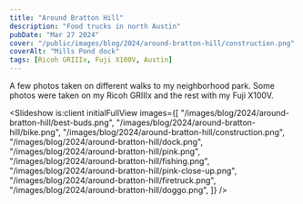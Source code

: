 ```yaml
---
title: "Around Bratton Hill"
description: "Food trucks in north Austin"
pubDate: "Mar 27 2024"
cover: "/public/images/blog/2024/around-bratton-hill/construction.png"
coverAlt: "Mills Pond dock"
tags: [Ricoh GRIIIx, Fuji X100V, Austin]
---
```



A few photos taken on different walks to my neighborhood park. Some photos were taken on my Ricoh GRIIIx and the rest with my Fuji X100V.

<Slideshow
  is:client
  initialFullView
  images={[
    "/images/blog/2024/around-bratton-hill/best-buds.png",
    "/images/blog/2024/around-bratton-hill/bike.png",
    "/images/blog/2024/around-bratton-hill/construction.png",
    "/images/blog/2024/around-bratton-hill/dock.png",
    "/images/blog/2024/around-bratton-hill/pink.png",
    "/images/blog/2024/around-bratton-hill/fishing.png",
    "/images/blog/2024/around-bratton-hill/pink-close-up.png",
    "/images/blog/2024/around-bratton-hill/firetruck.png",
    "/images/blog/2024/around-bratton-hill/doggo.png",
  ]}
/>
